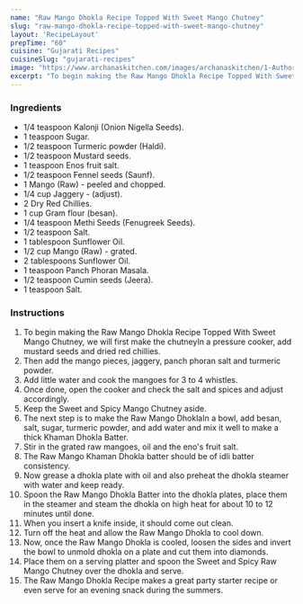 ---
name: "Raw Mango Dhokla Recipe Topped With Sweet Mango Chutney"
slug: "raw-mango-dhokla-recipe-topped-with-sweet-mango-chutney"
layout: 'RecipeLayout'
prepTime: "60"
cuisine: "Gujarati Recipes﻿"
cuisineSlug: "gujarati-recipes"
image: "https://www.archanaskitchen.com/images/archanaskitchen/1-Author/priyanjali/Bengali_style_mango_chutney_cake_1600.jpg"
excerpt: "To begin making the Raw Mango Dhokla Recipe Topped With Sweet Mango Chutney, we will first make the chutneyIn a pressure cooker, add mustard seeds and dried red chillies"
---

### Ingredients

- 1/4 teaspoon Kalonji (Onion Nigella Seeds).
- 1 teaspoon Sugar.
- 1/2 teaspoon Turmeric powder (Haldi).
- 1/2 teaspoon Mustard seeds.
- 1 teaspoon Enos fruit salt.
- 1/2 teaspoon Fennel seeds (Saunf).
- 1 Mango (Raw) - peeled and chopped.
- 1/4 cup Jaggery - (adjust).
- 2 Dry Red Chillies.
- 1 cup Gram flour (besan).
- 1/4 teaspoon Methi Seeds (Fenugreek Seeds).
- 1/2 teaspoon Salt.
- 1 tablespoon Sunflower Oil.
- 1/2 cup Mango (Raw) - grated.
- 2 tablespoons Sunflower Oil.
- 1 teaspoon Panch Phoran Masala.
- 1/2 teaspoon Cumin seeds (Jeera).
- 1 teaspoon Salt.

### Instructions

1. To begin making the Raw Mango Dhokla Recipe Topped With Sweet Mango Chutney, we will first make the chutneyIn a pressure cooker, add mustard seeds and dried red chillies.
1. Then add the mango pieces, jaggery, panch phoran salt and turmeric powder.
1. Add little water and cook the mangoes for 3 to 4 whistles.
1. Once done, open the cooker and check the salt and spices and adjust accordingly.
1. Keep the Sweet and Spicy Mango Chutney aside.
1. The next step is to make the Raw Mango DhoklaIn a bowl, add besan, salt, sugar, turmeric powder, and add water and mix it well to make a thick Khaman Dhokla Batter.
1. Stir in the grated raw mangoes, oil and the eno's fruit salt.
1. The Raw Mango Khaman Dhokla batter should be of idli batter consistency.
1. Now grease a dhokla plate with oil and also preheat the dhokla steamer with water and keep ready.
1. Spoon the Raw Mango Dhokla Batter into the dhokla plates, place them in the steamer and steam the dhokla on high heat for about 10 to 12 minutes until done.
1. When you insert a knife inside, it should come out clean.
1. Turn off the heat and allow the Raw Mango Dhokla to cool down.
1. Now, once the Raw Mango Dhokla is cooled, loosen the sides and invert the bowl to unmold dhokla on a plate and cut them into diamonds.
1. Place them on a serving platter and spoon the Sweet and Spicy Raw Mango Chutney over the dhokla and serve.
1. The Raw Mango Dhokla Recipe makes a great party starter recipe or even serve for an evening snack during the summers.
